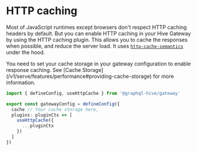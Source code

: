 
# HTTP caching

Most of JavaScript runtimes except browsers don't respect HTTP caching headers by default. But you
can enable HTTP caching in your Hive Gateway by using the HTTP caching plugin. This allows you to
cache the responses when possible, and reduce the server load. It uses
[`http-cache-semantics`](https://www.npmjs.com/package/http-cache-semantics) under the hood.

<Callout>
  You need to set your cache storage in your gateway configuration to enable response caching. See
  [Cache Storage](/v1/serve/features/performance#providing-cache-storage) for more information.
</Callout>

```ts filename="gateway.config.ts"
import { defineConfig, useHttpCache } from '@graphql-hive/gateway'

export const gatewayConfig = defineConfig({
  cache // Your cache storage here,
  plugins: pluginCtx => [
    useHttpCache({
      ...pluginCtx
    })
  ]
})
```
